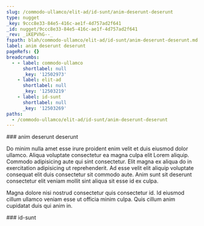 ```yaml
---
slug: /commodo-ullamco/elit-ad/id-sunt/anim-deserunt-deserunt
type: nugget
_key: 9ccc8e33-84e5-416c-ae1f-4d757ad2f641
_id: nugget/9ccc8e33-84e5-416c-ae1f-4d757ad2f641
_rev: _iKEPVhG--_
fspath: blah/commodo-ullamco/elit-ad/id-sunt/anim-deserunt-deserunt.md
label: anim deserunt deserunt
pageRefs: {}
breadcrumbs:
  - - label: commodo-ullamco
      shortlabel: null
      _key: '12502973'
    - label: elit-ad
      shortlabel: null
      _key: '12503219'
    - label: id-sunt
      shortlabel: null
      _key: '12503269'
paths:
  - /commodo-ullamco/elit-ad/id-sunt/anim-deserunt-deserunt
---
```


<NuggetArea>
<Nugget slug="/commodo-ullamco/elit-ad/id-sunt/anim-deserunt-deserunt" type="nugget" _key="9ccc8e33-84e5-416c-ae1f-4d757ad2f641" _id="nugget/9ccc8e33-84e5-416c-ae1f-4d757ad2f641" _rev="_iKEPVhG--_" fspath="blah/commodo-ullamco/elit-ad/id-sunt/anim-deserunt-deserunt.md" label="anim deserunt deserunt" paths="/commodo-ullamco/elit-ad/id-sunt/anim-deserunt-deserunt">
<NuggetBody>
### anim deserunt deserunt

Do minim nulla amet esse irure proident enim velit et duis eiusmod dolor ullamco. Aliqua voluptate consectetur ea magna culpa elit Lorem aliquip. Commodo adipisicing aute qui sint consectetur. Elit magna ex aliqua do in exercitation adipisicing ut reprehenderit. Ad esse velit elit aliquip voluptate consequat elit duis consectetur sit commodo aute. Anim sunt sit deserunt consectetur elit veniam mollit sint aliqua sit esse id ex culpa.

Magna dolore nisi nostrud consectetur quis consectetur id. Id eiusmod cillum ullamco veniam esse ut officia minim culpa. Quis cillum anim cupidatat duis qui anim in.

</NuggetBody>
<Breadcrumbs>
<Crumbs>
<Crumb _key="12502973" label="commodo-ullamco" /><Crumb _key="12503219" label="elit-ad" /><Crumb _key="12503269" label="id-sunt" />
</Crumbs>
</Breadcrumbs>
</Nugget>

<NuggetsInbound>
</NuggetsInbound>
<NuggetsOutbound>
</NuggetsOutbound>
</NuggetArea>
<PassagesInbound>
<Passage direction="inbound" type="passage" _key="12503269" _id="passage/12503269" _rev="_iKEPVhG---" label="id-sunt" passage="id-sunt" fspath="blah/commodo-ullamco/elit-ad/id-sunt" paths="/commodo-ullamco/elit-ad/id-sunt" slug="/commodo-ullamco/elit-ad/id-sunt">
<NuggetBody>
### id-sunt

</NuggetBody>
<Breadcrumbs>
<Crumbs>
<Crumb _key="12502973" label="commodo-ullamco" /><Crumb _key="12503219" label="elit-ad" />
</Crumbs>
</Breadcrumbs>
</Passage>

</PassagesInbound>
<PassagesOutbound>
</PassagesOutbound>